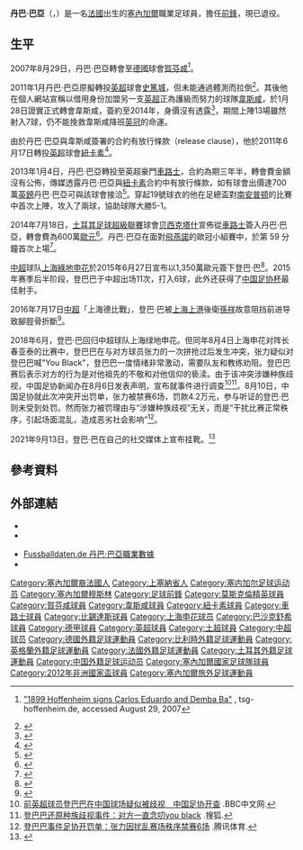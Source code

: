 {{expand|time=2013-10-02T03:03:29+00:00}}
{{noteta|G1=德甲|G2=EPL|G3=uefa|G4=足球
|T=zh-hans:登巴·巴;zh-hk:丹巴·巴亞;zh-tw:登巴·巴;
|1=zh-hans:登巴·巴;zh-hk:丹巴·巴亞;zh-tw:登巴·巴;
|2=zh-hans:登巴巴;zh-hk:丹巴巴亞;zh-tw:登巴巴;
}}
{{Infobox football biography 2
| playername          = 丹巴·巴亞<br />''Demba Ba''
| image               = Demba Ba BJK'14.JPG
| image_size     = 250
| caption             = 
| fullname            = Demba Ba
| dateofbirth         = {{birth date and age|1985|5|25}}
| cityofbirth         = [[塞夫尔|塞夫尔]]
| countryofbirth      = {{FRA}}
| height              = {{height|m=1.89}}
| position            = [[前鋒_(足球)|前鋒]]
| currentclub         = 
| clubnumber          = 
| youthyears1    = 1999–2000 |youthclubs1 = Port Autonome
| youthyears2    = 2000–2001 |youthclubs2 = Frileuse
| youthyears3    = 2001–2004 |youthclubs3 = Montrouge
| years1         = 2005–2006 |clubs1 = {{le|FC Rouen||Rouen}}                          |caps1 = 26 |goals1 = 22
| years2         = 2006–2007 |clubs2 = [[皇家莫斯克伦精英|莫斯克伦]]                  |caps2 = 12 |goals2 = 8
| years3         = 2007–2011 |clubs3 = [[賀芬咸1899體育會|賀芬咸]]     |caps3 = 97 |goals3 = 37
| years4         = 2011       |clubs4 = [[西汉姆联足球俱乐部|西汉姆联]]   |caps4 = 12 |goals4 = 7
| years5         = 2011–2013 |clubs5 = [[纽卡斯尔联足球俱乐部|纽卡斯尔联]]  |caps5 = 54 |goals5 = 29
| years6         = 2013–2014 |clubs6 = [[切爾西足球俱乐部|切爾西]]                    |caps6 = 33 |goals6 = 7
| years7         = 2014–2015 |clubs7 = [[贝西克塔什体操俱乐部|贝西克塔什]]                  |caps7 = 29 |goals7 = 18
| years8         = 2015–2018 |clubs8 = [[上海綠地申花足球俱樂部|上海綠地申花]]  |caps8 = 29 |goals8 = 20
| years9         = 2017       |clubs9 = → [[贝西克塔什体操俱乐部|贝西克塔什]] (外借)         |caps9 = 2  |goals9 = 1
| years10        = 2018       |clubs10 = {{le|葛迪比體育會|Göztepe S.K.|葛迪比}}                   |caps10 = 13  |goals10 = 7
| years11        = 2018–2019     |clubs11= [[上海绿地申花足球俱樂部|上海綠地申花]]  |caps11 = 17 |goals11 = 5
| years12        = 2019–2021       |clubs12 = [[伊斯坦堡巴沙克舒希足球會|巴沙克舒希]]      |caps12 = 59  |goals12 = 20
| years13        = 2021       |clubs13 = [[盧加諾足球會|盧加諾]]      |caps13 = 3  |goals13 = 0
| nationalyears1 = 2007–2015
| nationalteam1 = [[塞內加爾國家足球隊|塞內加爾]]
| nationalcaps1 = 22
| nationalgoals1 = 3
| medaltemplates      = 
| club-update         = 2021年9月13日 
| nationalteam-update = 2015年3月28日
}}

'''丹巴·巴亞'''（{{lang-fr|'''Demba Ba'''}}，{{bd|1985年|5月25日|catidx=Ba, Demba}}）是一名[[法國|法國]]出生的[[塞內加爾|塞內加爾]]職業足球員，擔任[[前鋒_(足球)|前鋒]]，現已退役。

==生平==
2007年8月29日，丹巴·巴亞轉會至[[德國|德國]]球會[[霍芬海姆足球俱乐部|賀芬咸]]<ref>{{de icon}} [http://www.tsg-hoffenheim.de/4news.php?d%5Bnr%5D=1950&d%5Babteilung%5D=Startseite "1899 Hoffenheim signs Carlos Eduardo and Demba Ba"] {{Wayback|url=http://www.tsg-hoffenheim.de/4news.php?d%5Bnr%5D=1950&d%5Babteilung%5D=Startseite |date=20070927050052 }}, tsg-hoffenheim.de, accessed August 29, 2007</ref>。

2011年1月丹巴·巴亞原擬轉投[[英超|英超]]球會[[斯托克城足球俱乐部|史篤城]]，但未能通過體測而拉倒<ref>{{cite news |language=en |url=http://news.bbc.co.uk/sport2/hi/football/teams/s/stoke_city/9361494.stm |title=Hoffenheim striker Demba Ba fails Stoke City medical |publisher=''[[BBC_Sport|BBC Sport]]'' |date=2011-01-15 |accessdate=2011-01-29 |archive-date=2020-09-20 |archive-url=https://web.archive.org/web/20200920061316/http://news.bbc.co.uk/sport2/hi/football/teams/s/stoke_city/9361494.stm |dead-url=no }}</ref>。其後他在個人網站宣稱以借用身份加盟另一支[[英超|英超]]正為護級而努力的球隊[[西汉姆联足球俱乐部|韋斯咸]]，於1月28日證實正式轉會韋斯咸，簽約至2014年，身價沒有透露<ref>{{cite news |language=en |url=http://news.bbc.co.uk/sport2/hi/football/teams/w/west_ham_utd/9371608.stm |title=West Ham sign Senegal striker Demba Ba until 2014 |publisher=''[[BBC_Sport|BBC Sport]]'' |date=2011-01-28 |accessdate=2011-01-29 |archive-date=2011-11-05 |archive-url=https://web.archive.org/web/20111105124145/http://news.bbc.co.uk/sport2/hi/football/teams/w/west_ham_utd/9371608.stm |dead-url=no }}</ref>，期間上陣13場雖然射入7球，仍不能挽救韋斯咸降班[[英冠|英冠]]的命運。

由於丹巴·巴亞與韋斯咸簽署的合約有放行條款（release clause），他於2011年6月17日轉投[[英超|英超]]球會[[纽卡斯尔联足球俱乐部|紐卡素]]<ref>{{cite news |language=en |url=http://news.bbc.co.uk/sport2/hi/football/13792378.stm |title=Newcastle make striker Demba Ba capture from West Ham |publisher=''[[BBC_Sport|BBC Sport]]'' |date=2011-06-17 |accessdate=2011-06-18 |archive-date=2011-10-12 |archive-url=https://web.archive.org/web/20111012223830/http://news.bbc.co.uk/sport2/hi/football/13792378.stm |dead-url=no }}</ref>。

2013年1月4日，丹巴·巴亞轉投至英超豪門[[車路士|車路士]]，合約為期三年半，轉會費金額沒有公佈，傳媒透露丹巴·巴亞與[[纽卡斯尔联足球俱乐部|紐卡素]]合約中有放行條款，如有球會出價達700萬[[英鎊|英鎊]]丹巴·巴亞可與該球會接洽<ref>{{cite news |language=en |url=http://www.bbc.com/sport/0/football/20906682 |title=Demba Ba: Chelsea confirm capture of Newcastle striker |publisher=''[[BBC_Sport|BBC Sport]]'' |date=2013-01-04 |accessdate=2015-04-12 |archive-date=2015-09-24 |archive-url=https://web.archive.org/web/20150924191737/http://www.bbc.com/sport/0/football/20906682 |dead-url=no }}</ref>。穿起19號球衣的他在足總盃對[[南安普顿足球俱乐部|南安普顿]]的比賽中首次上陣，攻入了兩球，協助球隊大勝5-1。

2014年7月18日，[[土耳其足球超級聯賽|土耳其足球超級聯賽]]球會[[贝西克塔什体操俱乐部|贝西克塔什]]宣佈從[[車路士|車路士]]簽入丹巴·巴亞，轉會費為600萬[[歐元|歐元]]<ref>{{cite news |language=en |url=http://www.bbc.com/sport/0/football/28325796 |title=Demba Ba: Chelsea striker signs for Turkish side Besiktas |publisher=''[[BBC_Sport|BBC Sport]]'' |date=2014-07-18 |accessdate=2015-04-12 |archive-date=2015-11-18 |archive-url=https://web.archive.org/web/20151118210239/http://www.bbc.com/sport/0/football/28325796 |dead-url=no }}</ref>。丹巴·巴亞在面對[[飛燕諾|飛燕諾]]的歐冠小組賽中，於第 59 分鐘首次上場<ref>{{cite news |language=en |url=http://www.uefa.com/uefachampionsleague/season=2015/matches/round=2000546/match=2014179/postmatch/lineups/index.html |title=Beşiktaş edge past Feyenoord in close contest |publisher=''[[UEFA|UEFA]]'' |date=2014-07-30 |accessdate=2015-06-28 |archive-date=2015-11-09 |archive-url=https://web.archive.org/web/20151109190332/http://www.uefa.com/uefachampionsleague/season=2015/matches/round=2000546/match=2014179/postmatch/lineups/index.html |dead-url=no }}</ref>。

[[中超|中超]]球队[[上海綠地申花|上海綠地申花]]於2015年6月27日宣布以1,350萬歐元簽下登巴·巴<ref>{{cite news |url=http://www.shenhuafc.com.cn/news_detail.php?newsId=5185 |title=塞内加尔前锋登巴·巴明日抵沪 通过体检后将正式加盟申花 |publisher=''[[上海綠地申花|上海綠地申花]]'' |date=2015-06-27 |accessdate=2015-06-28 |archive-date=2017-09-16 |archive-url=https://web.archive.org/web/20170916022147/http://www.shenhuafc.com.cn/news_detail.php?newsId=5185 |dead-url=no }}</ref>。2015年赛季后半阶段，登巴巴于中超出场11次，打入6球，此外还获得了[[中国足协杯|中国足协杯]]最佳射手。

2016年7月17日[[中超|中超]]「上海德比戰」，登巴·巴被[[上海上港|上海上港]]後衛[[孫祥|孫祥]]故意阻挡前进导致腳脛骨折斷<ref>{{cite news |url=https://hk.sports.yahoo.com/news/%E7%B6%B2%E7%BE%85%E7%90%83%E5%A3%87-%E4%B8%B9%E5%B7%B4%E5%B7%B4%E4%BA%9E%E6%81%90%E6%80%96%E6%96%B7%E8%85%B3-231308646--spt.html |title=-{zh-hans:登巴巴;zh-hk:丹巴巴亞;zh-tw:登巴巴;}-恐怖斷腳 |publisher=''雅虎香港'' |date=2016-07-18 |accessdate=2015-07-18}}</ref>。

2018年6月，登巴·巴回归中超球队上海绿地申花。但同年8月4日上海申花对阵长春亚泰的比赛中，登巴巴在与对方球员张力的一次拼抢过后发生冲突，张力疑似对登巴巴喊"You Black"，登巴巴一度情绪非常激动，需要队友和教练劝阻。登巴巴赛后表示对方的行为是对他祖先的不敬和对他信仰的亵渎。由于该冲突涉嫌种族歧视，中国足协新闻办在8月6日发表声明，宣布就事件进行调查<ref>[https://www.bbc.com/zhongwen/simp/sports-45080057 前英超球员登巴巴在中国球场疑似被歧视　中国足协开查] {{Wayback|url=https://www.bbc.com/zhongwen/simp/sports-45080057 |date=20180816133811 }}.BBC中文网.</ref><ref>[http://www.sohu.com/a/245460627_701832 登巴巴还原种族歧视事件：对方一直念叨you black] {{Wayback|url=http://www.sohu.com/a/245460627_701832 |date=20180806145609 }}.搜狐.</ref>。8月10日，中国足协就此次冲突开出罚单，张力被禁赛6场，罚款4.2万元，参与听证的登巴·巴则未受到处罚。然而张力被罚理由与“涉嫌种族歧视”无关，而是“干扰比赛正常秩序，引起场面混乱，造成恶劣社会影响”<ref>[http://sport.qq.com/a/20180810/051711.htm 登巴巴事件足协开罚单：张力因扰乱赛场秩序禁赛6场] {{Wayback|url=http://sport.qq.com/a/20180810/051711.htm |date=20180810141755 }}.腾讯体育.</ref>。

2021年9月13日，登巴·巴在自己的社交媒体上宣布挂靴。<ref>{{Cite web|title=https://twitter.com/dembabafoot/status/1437443055293018115|url=https://twitter.com/dembabafoot/status/1437443055293018115|access-date=2021-09-14|work=Twitter|language=zh|archive-date=2021-09-13|archive-url=https://web.archive.org/web/20210913160523/https://twitter.com/dembabafoot/status/1437443055293018115}}</ref>

== 參考資料 ==
{{reflist}}

== 外部連結 ==
* {{Twitter|dembabafoot}}
* {{Instagram|dembabafoot}}

* [http://www.fussballdaten.de/spieler/bademba/ Fussballdaten.de 丹巴·巴亞職業數據]{{Wayback|url=http://www.fussballdaten.de/spieler/bademba/ |date=20081218174638 }} {{de icon}}
* {{soccerbase|id=49737|name=丹巴·巴亞}}

{{中国足协杯最佳射手}}
{{2015年中超分类名单上海绿地申花}}
{{2016年中超分类名单上海绿地申花}}
{{2018年中超分类名单上海绿地申花}}
{{2016年中国足球超级联赛最佳阵容}}

{{DEFAULTSORT:Ba, Demba}}
[[Category:塞內加爾裔法國人|Category:塞內加爾裔法國人]]
[[Category:上塞納省人|Category:上塞納省人]]
[[Category:塞内加尔足球运动员|Category:塞内加尔足球运动员]]
[[Category:塞內加爾穆斯林|Category:塞內加爾穆斯林]]
[[Category:足球前鋒|Category:足球前鋒]]
[[Category:莫斯克倫精英球員|Category:莫斯克倫精英球員]]
[[Category:賀芬咸球員|Category:賀芬咸球員]]
[[Category:韋斯咸球員|Category:韋斯咸球員]]
[[Category:紐卡素球員|Category:紐卡素球員]]
[[Category:車路士球員|Category:車路士球員]]
[[Category:比錫達斯球員|Category:比錫達斯球員]]
[[Category:上海申花球员|Category:上海申花球员]]
[[Category:巴沙克舒希球員|Category:巴沙克舒希球員]]
[[Category:德甲球員|Category:德甲球員]]
[[Category:英超球員|Category:英超球員]]
[[Category:土超球員|Category:土超球員]]
[[Category:中超球员|Category:中超球员]]
[[Category:德國外籍足球運動員|Category:德國外籍足球運動員]]
[[Category:比利時外籍足球運動員|Category:比利時外籍足球運動員]]
[[Category:英格蘭外籍足球運動員|Category:英格蘭外籍足球運動員]]
[[Category:法國外籍足球運動員|Category:法國外籍足球運動員]]
[[Category:土耳其外籍足球運動員|Category:土耳其外籍足球運動員]]
[[Category:中国外籍足球运动员|Category:中国外籍足球运动员]]
[[Category:塞內加爾國家足球隊球員|Category:塞內加爾國家足球隊球員]]
[[Category:2012年非洲國家盃球員|Category:2012年非洲國家盃球員]]
[[Category:塞內加爾旅外足球運動員|Category:塞內加爾旅外足球運動員]]